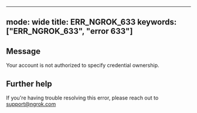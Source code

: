 
---
mode: wide
title: ERR_NGROK_633
keywords: ["ERR_NGROK_633", "error 633"]
---

## Message
Your account is not authorized to specify credential ownership.




## Further help
If you're having trouble resolving this error, please reach out to [support@ngrok.com](mailto:support@ngrok.com?subject=Help%20with%20ERR_NGROK_633)

